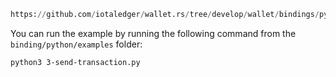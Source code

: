 ```python reference
https://github.com/iotaledger/wallet.rs/tree/develop/wallet/bindings/python/examples/3-send-transaction.py
```

You can run the example by running the following command from the `binding/python/examples` folder:

```bash
python3 3-send-transaction.py
```
